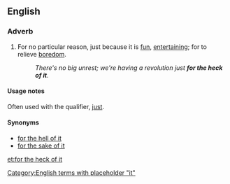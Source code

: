==English==

===Adverb===
{{en-adv|-}}

# {{context|idiomatic|lang=en}} For no particular reason, just because it is [[fun]], [[entertaining]]; for to relieve [[boredom]].
#: ''There's no big unrest; we're having a revolution just '''for the heck of it'''.''

====Usage notes====
Often used with the qualifier, [[just]].

====Synonyms====
* [[for the hell of it]]
* [[for the sake of it]]

[[Category:English terms with placeholder "it"]]

[[et:for the heck of it]]